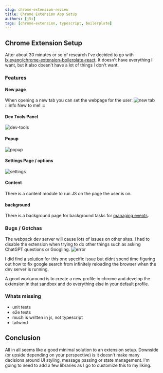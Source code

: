 ```yaml
---
slug: chrome-extension-review
title: Chrome Extension App Setup
authors: [j5s]
tags: [chrome-extension, typescript, boilerplate]
---
```

## Chrome Extension Setup
After about 30 minutes or so of research I've decided to go with [lxieyang/chrome-extension-boilerplate-react](https://github.com/lxieyang/chrome-extension-boilerplate-react).
It doesn't have everything I want, but it also doesn't have a lot of things I don't want. 


### Features

#### New page
When opening a new tab you can set the webpage for the user:
![new tab](/img/2023-05-14/new-tab.png)
:::info
New to me!
:::

#### Dev Tools Panel
![dev-tools](/img/2023-05-14/dev-tools.png)

#### Popup
![popup](/img/2023-05-14/popup.png)

#### Settings Page / options
![settings](/img/2023-05-14/settings.png)

#### Content
There is a content module to run JS on the page the user is on.

#### background
There is a background page for background tasks for [managing events](https://developer.chrome.com/docs/extensions/mv2/background_pages/).


### Bugs / Gotchas
The webpack dev server will cause lots of issues on other sites. 
I had to disable the extension when trying to do other things such as asking ChatGPT
questions or Googling. 
![error](/img/2023-05-14/error.png)

I did find [a solution](https://github.com/lxieyang/chrome-extension-boilerplate-react/issues/150#issuecomment-1405037366) for this one specific issue but didnt spend time figuring out how to fix google 
search from infinitely reloading the browser when the dev server is running. 

A good workaround is to create a new profile in
chrome and develop the extension in that sandbox
and do everything else in your default profile.

### Whats missing
 - unit tests
 - e2e tests
 - much is written in js, not typescript
 - tailwind


## Conclusion
All in all seems like a good minimal solution to an extension setup. 
Downside (or upside depending on your perspective) is it doesn't make
many decisions around UI styling, message passing or state management.
I'm going to need to add a few libraries as I go to customize this
to my liking.

